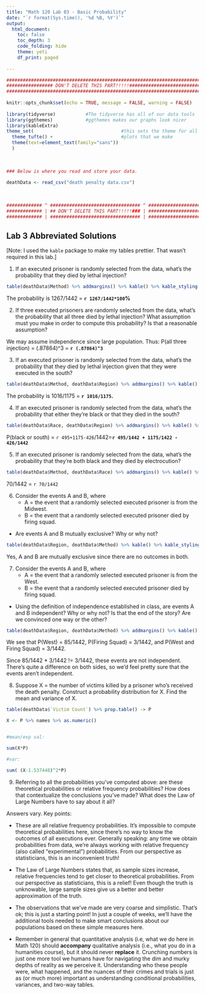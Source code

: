 ```yaml
---
title: "Math 120 Lab 03 - Basic Probability"
date: "`r format(Sys.time(), '%d %B, %Y')`"
output: 
  html_document:
    toc: false
    toc_depth: 3
    code_folding: hide
    theme: yeti
    df_print: paged
  
---
```


```r
###########################################################################
################# DON'T DELETE THIS PART!!!!!##############################
###########################################################################
                                                                          #
knitr::opts_chunk$set(echo = TRUE, message = FALSE, warning = FALSE)      #
                                                                          #
library(tidyverse)           #The tidyverse has all of our data tools     #
library(ggthemes)            #ggthemes makes our graphs look nicer        #
library(kableExtra)                                                                          # 
theme_set(                                #this sets the theme for all    #
  theme_tufte() +                         #plots that we make             #
  theme(text=element_text(family="sans"))                                 #
  )                                                                       #
                                                                          #
                                                                          #
                                                                          #
### Below is where you read and store your data.                          #
                                                                          #
deathData <- read_csv("death penalty data.csv")
                                                                          #
                                                                          #
                                                                          #
############# ^ ################################# ^ #######################
############# | ## DON'T DELETE THIS PART!!!!!### | #######################
############# | ################################# | #######################
```



## Lab 3 Abbreviated Solutions

[Note: I used the `kable` package to make my tables prettier.  That wasn't required in this lab.]

1) If an executed prisoner is randomly selected from the data, what's the probability that they died by lethal injection?  

```r
table(deathData$Method) %>% addmargins() %>% kable() %>% kable_styling(bootstrap_options = "striped", full_width = F)
```

The probability is 1267/1442 = **`r 1267/1442*100`%**


2) If three executed prisoners are randomly selected from the data, what's the probability that all three died by lethal injection?  What assumption must you make in order to compute this probability?  Is that a reasonable assumption?

We may assume independence since large population.  Thus:  P(all three injection) = (.87864)^3 = **`r (.87864)^3`**

3) If an executed prisoner is randomly selected from the data, what's the probability that they died by lethal injection given that they were executed in the south?  

```r
table(deathData$Method, deathData$Region) %>% addmargins() %>% kable() %>% kable_styling(bootstrap_options = "striped", full_width = F)
```


The probability is 1016/1175 = **`r 1016/1175`.**

4) If an executed prisoner is randomly selected from the data, what's the probability that either they're black or that they died in the south?

```r
table(deathData$Race, deathData$Region) %>% addmargins() %>% kable() %>% kable_styling(bootstrap_options = "striped", full_width = F)
```

P(black or south) = `r 495+1175-426`/1442=**`r 495/1442 + 1175/1422 - 426/1442`**


5) If an executed prisoner is randomly selected from the data, what's the probability that they're both black and they died by electrocution?

```r
table(deathData$Method, deathData$Race) %>% addmargins() %>% kable() %>% kable_styling(bootstrap_options = "striped", full_width = F)
```

70/1442 = `r 70/1442`

6) Consider the events A and B, where
    - A = the event that a randomly selected executed prisoner is from the Midwest.
    - B = the event that a randomly selected executed prisoner died by firing squad.
  - Are events A and B mutually exclusive?  Why or why not?
  
```r
table(deathData$Region, deathData$Method) %>% kable() %>% kable_styling(bootstrap_options = "striped", full_width = F)
```
  
Yes, A and B are mutually exclusive since there are no outcomes in both.
  
7) Consider the events A and B, where
    - A = the event that a randomly selected executed prisoner is from the West.
    - B = the event that a randomly selected executed prisoner died by firing squad.
  - Using the definition of independence established in class, are events A and B independent?  Why or why not?  Is that the end of the story?  Are we convinced one way or the other?
  
```r
table(deathData$Region, deathData$Method) %>% addmargins() %>% kable() %>% kable_styling(bootstrap_options = "striped", full_width = F)
```

We see that P(West) = 85/1442, P(Firing Squad) = 3/1442, and P(West and Firing Squad) = 3/1442.

Since 85/1442 * 3/1442 != 3/1442, these events are not independent.  There's quite a difference on both sides, so we'd feel pretty sure that the events aren't independent.

  
8) Suppose X = the number of victims killed by a prisoner who's received the death penalty.  Construct a probability distribution for X.  Find the mean and variance of X.

```r
table(deathData$`Victim Count`) %>% prop.table() -> P

X <- P %>% names %>% as.numeric()


#mean/exp val:

sum(X*P)

#var:

sum( (X-1.537448)^2*P)

```


9) Referring to all the probabilities you've computed above: are these theoretical probabilities or relative frequency probabilities?  How does that contextualize the conclusions you've made?  What does the Law of Large Numbers have to say about it all?

Answers vary.  Key points:

- These are all relative frequency probabilities.  It's impossible to compute theoretical probabilities here, since there's no way to know the outcomes of all executions ever.  Generally speaking: any time we obtain probabilities from data, we're always working with relative frequency (also called "experimental") probabilities.  From our perspective as statisticians, this is an inconvenient truth!

- The Law of Large Numbers states that, as sample sizes increase, relative frequencies tend to get closer to theoretical probabilities.  From our perspective as statisticians, this is a relief!  Even though the truth is unknowable, large sample sizes give us a better and better approximation of the truth.

- The observations that we've made are very coarse and simplistic.  That's ok; this is just a starting point!  In just a couple of weeks, we'll have the additional tools needed to make smart conclusions about our populations based on these simple measures here.  

- Remember in general that quantitative analysis (i.e, what we do here in Math 120) should **accompany** qualitative analysis (i.e., what you do in a humanities course), but it should never **replace** it.  Crunching numbers is just one more tool we humans have for navigating the dim and murky depths of reality as we perceive it.  Understanding who these people were, what happened, and the nuances of their crimes and trials is just as (or much more) important as understanding conditional probabilities, variances, and two-way tables.  


